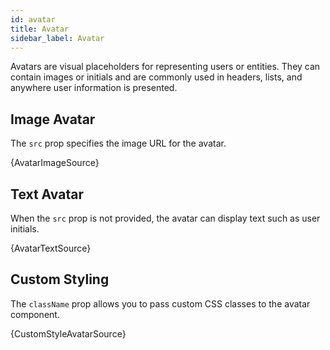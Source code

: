 ```yaml
---
id: avatar
title: Avatar
sidebar_label: Avatar
---
```


Avatars are visual placeholders for representing users or entities. They can contain images or initials and are commonly used in headers, lists, and anywhere user information is presented.

## Image Avatar

The `src` prop specifies the image URL for the avatar.



<CodeSample>
    <AvatarImageDemo />
</CodeSample>

<CodeBlock language="tsx">{AvatarImageSource}</CodeBlock>

## Text Avatar

When the `src` prop is not provided, the avatar can display text such as user initials.


<CodeSample>
    <AvatarTextDemo />
</CodeSample>

<CodeBlock language="tsx">{AvatarTextSource}</CodeBlock>

## Custom Styling

The `className` prop allows you to pass custom CSS classes to the avatar component.


<CodeSample>
    <CustomStyleAvatarDemo />
</CodeSample>

<CodeBlock language="tsx">{CustomStyleAvatarSource}</CodeBlock>
